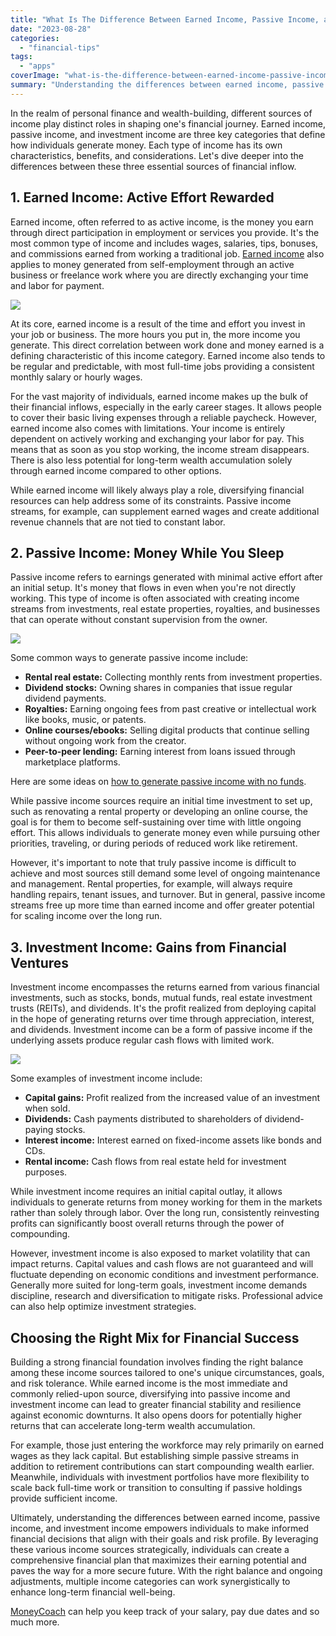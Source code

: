 ```yaml
---
title: "What Is The Difference Between Earned Income, Passive Income, and Investment Income?"
date: "2023-08-28"
categories: 
  - "financial-tips"
tags: 
  - "apps"
coverImage: "what-is-the-difference-between-earned-income-passive-income-and-investment-income.jpg"
summary: "Understanding the differences between earned income, passive income, and investment income empowers individuals to make informed financial decisions that align with their goals."
---
```


In the realm of personal finance and wealth-building, different sources of income play distinct roles in shaping one's financial journey. Earned income, passive income, and investment income are three key categories that define how individuals generate money. Each type of income has its own characteristics, benefits, and considerations. Let's dive deeper into the differences between these three essential sources of financial inflow.

## 1. Earned Income: Active Effort Rewarded
Earned income, often referred to as active income, is the money you earn through direct participation in employment or services you provide. It's the most common type of income and includes wages, salaries, tips, bonuses, and commissions earned from working a traditional job. [Earned income](/blog/what-is-gross-income) also applies to money generated from self-employment through an active business or freelance work where you are directly exchanging your time and labor for payment.

![](https://images.pexels.com/photos/3778966/pexels-photo-3778966.jpeg?auto=compress&cs=tinysrgb&w=1260&h=750&dpr=2)

At its core, earned income is a result of the time and effort you invest in your job or business. The more hours you put in, the more income you generate. This direct correlation between work done and money earned is a defining characteristic of this income category. Earned income also tends to be regular and predictable, with most full-time jobs providing a consistent monthly salary or hourly wages.

For the vast majority of individuals, earned income makes up the bulk of their financial inflows, especially in the early career stages. It allows people to cover their basic living expenses through a reliable paycheck. However, earned income also comes with limitations. Your income is entirely dependent on actively working and exchanging your labor for pay. This means that as soon as you stop working, the income stream disappears. There is also less potential for long-term wealth accumulation solely through earned income compared to other options.

While earned income will likely always play a role, diversifying financial resources can help address some of its constraints. Passive income streams, for example, can supplement earned wages and create additional revenue channels that are not tied to constant labor.

## 2. Passive Income: Money While You Sleep
Passive income refers to earnings generated with minimal active effort after an initial setup. It's money that flows in even when you're not directly working. This type of income is often associated with creating income streams from investments, real estate properties, royalties, and businesses that can operate without constant supervision from the owner.

![](https://images.pexels.com/photos/12933051/pexels-photo-12933051.jpeg?auto=compress&cs=tinysrgb&w=1260&h=750&dpr=2)

Some common ways to generate passive income include:

- **Rental real estate:** Collecting monthly rents from investment properties.
- **Dividend stocks:** Owning shares in companies that issue regular dividend payments.
- **Royalties:** Earning ongoing fees from past creative or intellectual work like books, music, or patents.
- **Online courses/ebooks:** Selling digital products that continue selling without ongoing work from the creator.
- **Peer-to-peer lending:** Earning interest from loans issued through marketplace platforms.

Here are some ideas on [how to generate passive income with no funds](/blog/how-to-generate-passive-income-with-no-initial-funds).

While passive income sources require an initial time investment to set up, such as renovating a rental property or developing an online course, the goal is for them to become self-sustaining over time with little ongoing effort. This allows individuals to generate money even while pursuing other priorities, traveling, or during periods of reduced work like retirement.

However, it's important to note that truly passive income is difficult to achieve and most sources still demand some level of ongoing maintenance and management. Rental properties, for example, will always require handling repairs, tenant issues, and turnover. But in general, passive income streams free up more time than earned income and offer greater potential for scaling income over the long run.

## 3. Investment Income: Gains from Financial Ventures
Investment income encompasses the returns earned from various financial investments, such as stocks, bonds, mutual funds, real estate investment trusts (REITs), and dividends. It's the profit realized from deploying capital in the hope of generating returns over time through appreciation, interest, and dividends. Investment income can be a form of passive income if the underlying assets produce regular cash flows with limited work.

![](https://images.pexels.com/photos/159888/pexels-photo-159888.jpeg?auto=compress&cs=tinysrgb&w=1260&h=750&dpr=2)

Some examples of investment income include:

- **Capital gains:** Profit realized from the increased value of an investment when sold.
- **Dividends:** Cash payments distributed to shareholders of dividend-paying stocks.
- **Interest income:** Interest earned on fixed-income assets like bonds and CDs.
- **Rental income:** Cash flows from real estate held for investment purposes.

While investment income requires an initial capital outlay, it allows individuals to generate returns from money working for them in the markets rather than solely through labor. Over the long run, consistently reinvesting profits can significantly boost overall returns through the power of compounding.

However, investment income is also exposed to market volatility that can impact returns. Capital values and cash flows are not guaranteed and will fluctuate depending on economic conditions and investment performance. Generally more suited for long-term goals, investment income demands discipline, research and diversification to mitigate risks. Professional advice can also help optimize investment strategies.

## Choosing the Right Mix for Financial Success
Building a strong financial foundation involves finding the right balance among these income sources tailored to one's unique circumstances, goals, and risk tolerance. While earned income is the most immediate and commonly relied-upon source, diversifying into passive income and investment income can lead to greater financial stability and resilience against economic downturns. It also opens doors for potentially higher returns that can accelerate long-term wealth accumulation.

For example, those just entering the workforce may rely primarily on earned wages as they lack capital. But establishing simple passive streams in addition to retirement contributions can start compounding wealth earlier. Meanwhile, individuals with investment portfolios have more flexibility to scale back full-time work or transition to consulting if passive holdings provide sufficient income.

Ultimately, understanding the differences between earned income, passive income, and investment income empowers individuals to make informed financial decisions that align with their goals and risk profile. By leveraging these various income sources strategically, individuals can create a comprehensive financial plan that maximizes their earning potential and paves the way for a more secure future. With the right balance and ongoing adjustments, multiple income categories can work synergistically to enhance long-term financial well-being.

[MoneyCoach](/) can help you keep track of your salary, pay due dates and so much more.